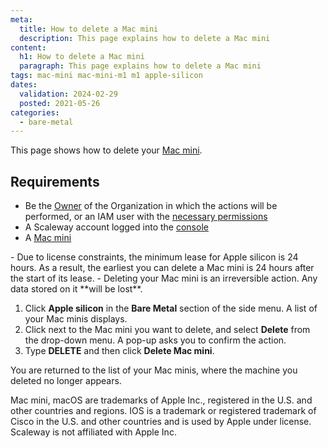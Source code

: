 ```yaml
---
meta:
  title: How to delete a Mac mini
  description: This page explains how to delete a Mac mini
content:
  h1: How to delete a Mac mini
  paragraph: This page explains how to delete a Mac mini
tags: mac-mini mac-mini-m1 m1 apple-silicon
dates:
  validation: 2024-02-29
  posted: 2021-05-26
categories:
  - bare-metal
---
```


This page shows how to delete your [Mac mini](/bare-metal/apple-silicon/concepts/#mac-mini).

## Requirements

- Be the [Owner](/identity-and-access-management/iam/concepts/#owner) of the Organization in which the actions will be performed, or an IAM user with the [necessary permissions](/identity-and-access-management/iam/concepts/#permission)
- A Scaleway account logged into the [console](https://console.scaleway.com)
- A [Mac mini](/bare-metal/apple-silicon/how-to/create-mac-mini/)

<Message type="important">
  - Due to license constraints, the minimum lease for Apple silicon is 24 hours. As a result, the earliest you can delete a Mac mini is 24 hours after the start of its lease.
  - Deleting your Mac mini is an irreversible action. Any data stored on it **will be lost**.
</Message>

1. Click **Apple silicon** in the **Bare Metal** section of the side menu. A list of your Mac minis displays.
    <Lightbox src="scaleway-m1-list.webp" alt="" />
2. Click <Icon name="more" /> next to the Mac mini you want to delete, and select **Delete** from the drop-down menu. A pop-up asks you to confirm the action.
3. Type **DELETE** and then click **Delete Mac mini**.

You are returned to the list of your Mac minis, where the machine you deleted no longer appears.

<Message type="note">
  Mac mini, macOS are trademarks of Apple Inc., registered in the U.S. and other countries and regions. IOS is a trademark or registered trademark of Cisco in the U.S. and other countries and is used by Apple under license. Scaleway is not affiliated with Apple Inc.
</Message> 


